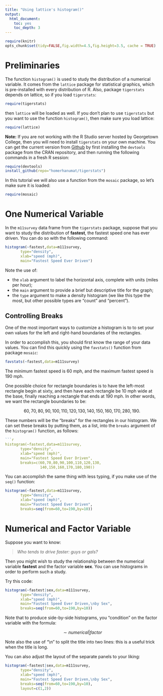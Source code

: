 ```yaml
---
title: "Using lattice's histogram()"
output:
  html_document:
    toc: yes
    toc_depth: 3
---
```


```r
require(knitr)
opts_chunk$set(tidy=FALSE,fig.width=4.5,fig.height=3.5, cache = TRUE)
```

# Preliminaries

The function `histogram()` is used to study the distribution of a numerical variable.  It comes from the `lattice` package for statistical graphics, which is pre-installed with every distribution of R.  Also, package `tigerstats` depends on lattice, so if you load `tigerstats`:

```r
require(tigerstats)
```

then `lattice` will be loaded as well.  If you don't plan to use `tigerstats` but you want to use the function `histogram()`, then make sure you load lattice:

```r
require(lattice)
```


**Note:**  If you are not working with the R Studio server hosted by Georgetown College, then you will need to install `tigerstats` on your own machine.  You can get the current version from [Github](http://github.com) by first installing the `devtools` package from the CRAN repository, and then running the following commands in a fresh R session:

```r
require(devtools)
install_github(repo="homerhanumat/tigerstats")
```

In this tutorial we will also use a function from the `mosaic` package, so let's make sure it is loaded:

```r
require(mosaic)
```


# One Numerical Variable

In the `m11survey` data frame from the `tigerstats` package, suppose that you want to study the distribution of **fastest**, the fastest speed one has ever driven.  You can do so with the following command:



```r
histogram(~fastest,data=m111survey,
       type="density",
       xlab="speed (mph)",
       main="Fastest Speed Ever Driven")
```

Note the use of:

* the `xlab` argument to label the horizontal axis, complete with units (miles per hour);
* the `main` argument to provide a brief but descriptive title for the graph;
* the `type` argument to make a density histogram (we like this type the most, but other possible types are "count" and "percent").

## Controlling Breaks

One of the most important ways to customize a histogram is to to set your own values for the left and right-hand boundaries of the rectangles.

In order to accomplish this, you should first know the range of your data values.  You can find this quickly using the `favstats()` function from package `mosaic`:

```r
favstats(~fastest,data=m111survey)
```

The minimum fastest speed is 60 mph, and the maximum fastest speed is 190 mph.

One possible choice for rectangle boundaries is to have the left-most rectangle begin at sixty, and then have each rectangle be 10 mph wide at the base, finally reaching a rectangle that ends at 190 mph.  In other words, we want the rectangle boundaries to be:

$$60,70,80,90,100,110,120,130,140,150,160,170,280,190.$$

These numbers will be the "breaks" for the rectangles in our histogram.  We can set these breaks by putting them, as a list, into the `breaks` argument of the `histogram()` function, as follows:

```r
```r
histogram(~fastest,data=m111survey,
       type="density",
       xlab="speed (mph)",
       main="Fastest Speed Ever Driven",
       breaks=c(60,70,80,90,100,110,120,130,
                140,150,160,170,180,190))
```


You can accomplish the same thing with less typing, if you make use of the `seq()` function:

```r
histogram(~fastest,data=m111survey,
       type="density",
       xlab="speed (mph)",
       main="Fastest Speed Ever Driven",
       breaks=seq(from=60,to=190,by=10))
```



# Numerical and Factor Variable

Suppose you want to know:

  >*Who tends to drive faster:  guys or gals?*
  
Then you might wish to study the relationship between the numerical variable **fastest** and the factor variable **sex**.  You can use histograms in order to perform such a study.

Try this code:

```r
histogram(~fastest|sex,data=m111survey,
       type="density",
       xlab="speed (mph)",
       main="Fastest Speed Ever Driven,\nby Sex",
       breaks=seq(from=60,to=190,by=10))
```

Note that to produce side-by-side histograms, you "condition" on the factor variable with the formula:

$$\sim numerical \vert factor$$

Note also the use of "\\n" to split the title into two lines:  this is a useful trick when the title is long.

You can also adjust the layout of the separate panels to your liking:

```r
histogram(~fastest|sex,data=m111survey,
       type="density",
       xlab="speed (mph)",
       main="Fastest Speed Ever Driven,\nby Sex",
       breaks=seq(from=60,to=190,by=10),
       layout=c(1,2))
```

